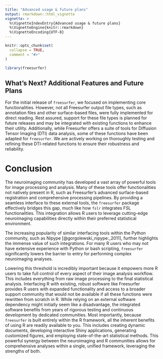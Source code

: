 ```yaml
---
title: "Advanced usage & future plans"
output: rmarkdown::html_vignette
vignette: >
  %\VignetteIndexEntry{Advanced usage & future plans}
  %\VignetteEngine{knitr::rmarkdown}
  %\VignetteEncoding{UTF-8}
---
```


```r
knitr::opts_chunk$set(
  collapse = TRUE,
  comment = "#>"
)
```

```r
library(freesurfer)
```

## What's Next? Additional Features and Future Plans

For the initial release of `freesurfer`, we focused on implementing core functionalities.
However, not all Freesurfer output file types, such as annotation files and other surface-based files, were fully implemented for direct reading.
Rest assured, support for these file types is planned for future releases and may be integrated with existing functions to enhance their utility.
Additionally, while Freesurfer offers a suite of tools for Diffusion Tensor Imaging (DTI) data analysis, some of these functions have been adapted for `freesurfer`.
We are actively working on thoroughly testing and refining these DTI-related functions to ensure their robustness and reliability.

# Conclusion

The neuroimaging community has developed a vast array of powerful tools for image processing and analysis.
Many of these tools offer functionalities not natively present in R, such as Freesurfer's advanced surface-based registration and comprehensive processing pipelines.
By providing a seamless interface to these external tools, the `freesurfer` package effectively bridges this gap, much like how `fslr` integrates FSL functionalities.
This integration allows R users to leverage cutting-edge neuroimaging capabilities directly within their preferred statistical environment.

The increasing popularity of similar interfacing tools within the Python community, such as Nipype [@gorgolewski_nipype:_2011], further highlights the immense value of such integrations.
For many R users who may not have extensive experience with Python or bash scripting, `freesurfer` significantly lowers the barrier to entry for performing complex neuroimaging analyses.

Lowering this threshold is incredibly important because it empowers more R users to take full control of every aspect of their image analysis workflow.
This includes everything from raw image processing to the final statistical analysis.
Interfacing R with existing, robust software like Freesurfer provides R users with expanded functionality and access to a broader support community that would not be available if all these functions were rewritten from scratch in R.
While relying on an external software dependency might initially seem like a disadvantage, the integrated software benefits from years of rigorous testing and continuous development by dedicated communities.
Most importantly, because `freesurfer` is built entirely within the R framework, all the inherent benefits of using R are readily available to you.
This includes creating dynamic documents, developing interactive Shiny applications, generating customized figures, and employing state-of-the-art statistical methods.
This powerful synergy between the neuroimaging and R communities allows for comprehensive analyses within a single, unified framework, leveraging the strengths of both.
